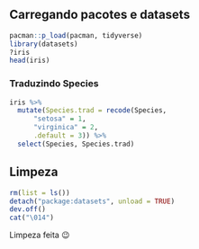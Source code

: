 ## Carregando pacotes e datasets

```r
pacman::p_load(pacman, tidyverse)
library(datasets)
?iris
head(iris)
```

### Traduzindo Species

```r
iris %>%
  mutate(Species.trad = recode(Species, 
      "setosa" = 1,
      "virginica" = 2,
      .default = 3)) %>%
  select(Species, Species.trad)
```

## Limpeza

```r
rm(list = ls())
detach("package:datasets", unload = TRUE)
dev.off()
cat("\014")
```

Limpeza feita 😉

